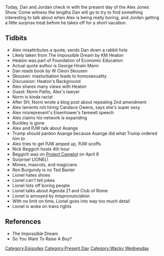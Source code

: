 {{DEFAULTSORT:
    #_EPISODE_0284:April 12, 2019
}}{{Episode
    | title           = April 12, 2019
    | caption         = Listen to this episode on [https://knowledgefight.libsyn.com/knowledge-fight-april-12-2019 Libsyn] [https://open.spotify.com/episode/5rKNw04iresKGVxBigt4KM Spotify], Read the [[Transcript/284: April 12, 2019|Unofficial Transcript]]
    | episodeNumber   = 284
    | length          = 02:00:11
    | airDate         = April 15, 2019
    | coverageDate    = April 12, 2019
    | episodeType     = [[:Category:Present Day|Present Day]], [[:Category:Wacky Wednesday|Wacky Wednesday]]
    | appearance      = [[KM Heaton]], [[Mark Skousen]], [[Joel Skousen]], [[W Cleon Skousen]], [[George Hiram Mann]], [[Norm Pattis]], [[Candace Owens]], [[Dwight D Eisenhower]], [[Buckley Hammon]], [[Paul Joseph Watson]], [[Julian Asange]], [[Nick Beggich]], [[Lionel]]
    | previousEpisode = [[283: January 4-6, 2013]]
    | nextEpisode     = [[285: Lil' Taste of Poland]]
}}

{{Stub}}

Today, Dan and Jordan check in with the present day of the Alex Jones Show. Come witness the lengths Dan will go to try to find something interesting to talk about when Alex is being really boring, and Jordan getting a little surprise treat before he takes off for a short vacation.

==Tidbits==

*Alex misattributes a quote, sends Dan down a rabbit hole
*Likely taken from The Impossible Dream by KM Heaton
*Heaton was part of Foundation of Economic Education
*Actual quote author is George Hiram Mann
*Dan reads book by W Cleon Skousen
*Skousen: masturbation leads to homosexuality
*Discussion: Heaton's Background
*Alex shares many views with Heaton
*Guest: Norm Pattis, Alex's lawyer
*Norm is kinda racist
*After SH, Norm wrote a blog post about repealing 2nd amendment
*Alex laments not hiring Candace Owens, says she's super sexy
*Alex misrepresent's Eisenhower's farewell speech
*Alex claims his network is expanding
*Buckley is gone
*Alex and PJW talk about Asange
*Trump should pardon Asange because Asange did what Trump ordered him to
*Alex tries to get PJW amped up, PJW scoffs
*Nick Beggich hosts 4th hour
*Beggich was on [[Project Camelot]] on April 8
*Surprise! LIONEL!
*Mimes, mascots, and magicians
*Ron Burgundy is no Ted Baxter
*Lionel hates shoes
*Lionel can't tell jokes
*Lionel lists off boring people
*Lionel talks about Agenda 21 and Club of Rome
*Lionel is annoyed by mispronunciation
*With no limit on time, Lionel goes into way too much detail
*Lionel is woke on trans rights

==References==

*The Impossible Dream
*So You Want To Raise A Boy?

[[Category:Episodes]]
[[Category:Present Day]]
[[Category:Wacky Wednesday]]
